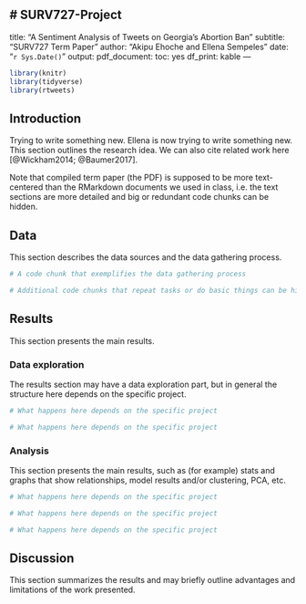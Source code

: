 # SURV727-Project
---
title: "A Sentiment Analysis of Tweets on Georgia's Abortion Ban"
subtitle: "SURV727 Term Paper"
author: "Akipu Ehoche and Ellena Sempeles"
date: "`r Sys.Date()`"
output:
  pdf_document:
    toc: yes
    df_print: kable
---

```r
library(knitr)
library(tidyverse)
library(rtweets)
```
## Introduction
Trying to write something new.
Ellena is now trying to write something new.
This section outlines the research idea. We can also cite related work here [@Wickham2014; @Baumer2017].

Note that compiled term paper (the PDF) is supposed to be more text-centered than the RMarkdown documents we used in class, i.e. the text sections are more detailed and big or redundant code chunks can be hidden.

## Data

This section describes the data sources and the data gathering process.


```r
# A code chunk that exemplifies the data gathering process
```

```r
# Additional code chunks that repeat tasks or do basic things can be hidden
```

## Results

This section presents the main results.

### Data exploration

The results section may have a data exploration part, but in general the structure here depends on the specific project.

```r
# What happens here depends on the specific project
```

```r
# What happens here depends on the specific project
```

### Analysis

This section presents the main results, such as (for example) stats and graphs that show relationships, model results and/or clustering, PCA, etc.

```r
# What happens here depends on the specific project
```

```r
# What happens here depends on the specific project
```

```r
# What happens here depends on the specific project
```

## Discussion

This section summarizes the results and may briefly outline advantages and limitations of the work presented.
